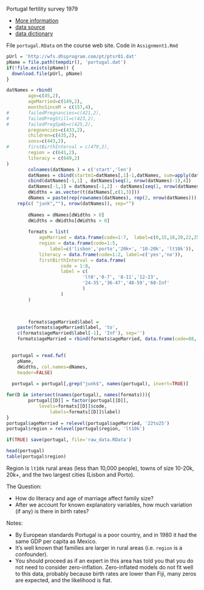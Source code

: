 

Portugal fertility survey 1979

- [More information](https://wfs.dhsprogram.com/index.cfm?ccode=pt)
- [data source](https://wfs.dhsprogram.com/)
- [data dictionary](https://wfs.dhsprogram.com/pt/ptsr01.dct)

File `portugal.RData` on the course web site.  Code in `Assignment1.Rmd`


```r
pUrl = 'http://wfs.dhsprogram.com/pt/ptsr01.dat'
pName = file.path(tempdir(), 'portugal.dat')
if(!file.exists(pName)) {
  download.file(pUrl, pName)
}

datNames = rbind(
		age=c(45,2),
		ageMarried=c(149,2), 
		monthsSinceM = c(157,4),
#		failedPregnancies=c(421,2),
#		failedPregStill=c(423,2),
#		failedPregSpAb=c(425,2),
		pregnancies=c(433,2),
		children=c(435,2),
		sons=c(443,2),
#		firstBirthInterval = c(479,2),
		region = c(641,2),
		literacy = c(649,2)
)
		colnames(datNames ) = c('start','len')
		datNames = cbind(startm1=datNames[,1]-1,datNames, sum=apply(datNames, 1,sum))
		cbind(datNames[-1,1] , datNames[seq(1, nrow(datNames)-1),4])
		datNames[-1,1] = datNames[-1,2] - datNames[seq(1, nrow(datNames)-1),4]
		dWidths = as.vector(t(datNames[,c(1,3)]))
		dNames = paste(rep(rownames(datNames), rep(2, nrow(datNames))),
  	rep(c( "junk",""), nrow(datNames)), sep="") 
		
		dNames = dNames[dWidths > 0]
		dWidths = dWidths[dWidths > 0]
		
		formats = list(
			ageMarried = data.frame(code=1:7,  label=c(0,15,18,20,22,25,30)),
			region = data.frame(code=1:5, 
				label=c('lisbon','porto','20k+', '10-20k', 'lt10k')),
			literacy = data.frame(code=1:2, label=c('yes','no')),
			firstBirthInterval = data.frame(
					code = 1:8,
					label = c(
							'lt0','0-7', '8-11','12-23',
							'24-35','36-47','48-59','60-Inf'
							)
					)
		)

	

		formats$ageMarried$label = 
  	paste(formats$ageMarried$label, 'to',
  	c(formats$ageMarried$label[-1], 'Inf'), sep='')
  	formats$ageMarried = rbind(formats$ageMarried, data.frame(code=88, label='never'))

   
  portugal = read.fwf(
    pName,
    dWidths, col.names=dNames,
    header=FALSE)
  
  portugal = portugal[,grep("junk$", names(portugal), invert=TRUE)]

for(D in intersect(names(portugal), names(formats))){
  		portugal[[D]] = factor(portugal[[D]],
  			levels=formats[[D]]$code, 
				labels=formats[[D]]$label)
}
portugal$ageMarried = relevel(portugal$ageMarried, '22to25')
portugal$region = relevel(portugal$region, 'lt10k')

if(TRUE) save(portugal, file='raw_data.RData')
```

```r
head(portugal)
table(portugal$region)
```

Region is `lt10k` rural areas (less than 10,000 people), towns of size 10-20k, 20k+, and the two largest cities (Lisbon and Porto).


The Question: 

- How do literacy and age of marriage affect family size?
- After we account for known explanatory variables, how much variation (if any) is there in birth rates?

Notes: 

- By European standards Portugal is a poor country, and in 1980 it had the same GDP per capita as Mexico.
- It's well known that families are larger in rural areas (i.e. `region` is a confounder).
- You should proceed as if an expert in this area has told you that you do not need to consider zero-inflation.  Zero-inflated models do not fit well to this data, probably because birth rates are lower than Fiji, many zeros are expected, and the likelihood is flat.


